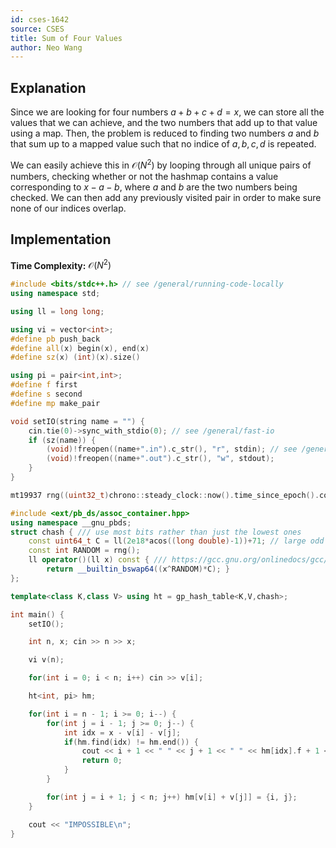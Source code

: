 ```yaml
---
id: cses-1642
source: CSES
title: Sum of Four Values
author: Neo Wang
---
```


## Explanation

Since we are looking for four numbers $a + b + c + d = x$, we can store all the
values that we can achieve, and the two numbers that add up to
that value using a map. Then, the problem is reduced to finding two numbers $a$
and $b$ that sum up to a mapped value such that no indice of $a, b, c, d$ is repeated.

We can easily achieve this in $\mathcal{O}(N^2)$ by looping through all unique
pairs of numbers, checking whether or not the hashmap contains a value
corresponding to $x - a - b$, where $a$ and $b$ are the two numbers being
checked. We can then add any previously visited pair in order to make sure none
of our indices overlap.

## Implementation

**Time Complexity:** $\mathcal{O}(N^2)$

<LanguageSection>

<CPPSection>

```cpp
#include <bits/stdc++.h> // see /general/running-code-locally
using namespace std;

using ll = long long;

using vi = vector<int>;
#define pb push_back
#define all(x) begin(x), end(x)
#define sz(x) (int)(x).size()

using pi = pair<int,int>;
#define f first
#define s second
#define mp make_pair

void setIO(string name = "") {
	cin.tie(0)->sync_with_stdio(0); // see /general/fast-io
	if (sz(name)) {
		(void)!freopen((name+".in").c_str(), "r", stdin); // see /general/io
		(void)!freopen((name+".out").c_str(), "w", stdout);
	}
}

mt19937 rng((uint32_t)chrono::steady_clock::now().time_since_epoch().count());

#include <ext/pb_ds/assoc_container.hpp>
using namespace __gnu_pbds;
struct chash { /// use most bits rather than just the lowest ones
	const uint64_t C = ll(2e18*acos((long double)-1))+71; // large odd number
	const int RANDOM = rng();
	ll operator()(ll x) const { /// https://gcc.gnu.org/onlinedocs/gcc/Other-Builtins.html
		return __builtin_bswap64((x^RANDOM)*C); }
};

template<class K,class V> using ht = gp_hash_table<K,V,chash>;

int main() {
	setIO();

	int n, x; cin >> n >> x;

	vi v(n);

	for(int i = 0; i < n; i++) cin >> v[i];

	ht<int, pi> hm;

	for(int i = n - 1; i >= 0; i--) {
		for(int j = i - 1; j >= 0; j--) {
			int idx = x - v[i] - v[j];
			if(hm.find(idx) != hm.end()) {
				cout << i + 1 << " " << j + 1 << " " << hm[idx].f + 1 << " " << hm[idx].s + 1;
				return 0;
			}
		}

		for(int j = i + 1; j < n; j++) hm[v[i] + v[j]] = {i, j};
	}

	cout << "IMPOSSIBLE\n";
}
```

</CPPSection>

</LanguageSection>
